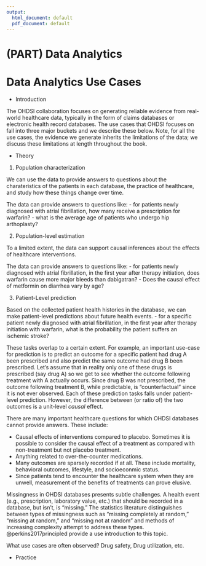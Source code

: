 ```yaml
---
output:
  html_document: default
  pdf_document: default
---
```

# (PART) Data Analytics {-} 

# Data Analytics Use Cases {#DataAnalyticsUseCases}

* Introduction

The OHDSI collaboration focuses on generating reliable evidence from real-world healthcare data, typically in the form of claims databases or electronic health record databases. The use cases that OHDSI focuses on fall into three major buckets and we describe these below. Note, for all the use cases, the evidence we generate inherits the limitations of the data; we discuss these limitations at length throughout the book. 

* Theory

1. Population characterization

We can use the data to provide answers to questions about the charateristics of the patients in each database, the practice of healthcare, and study how these things change over time.

The data can provide answers to questions like:
- for patients newly diagnosed with atrial fibrillation, how many receive a prescription for warfarin?
- what is the average age of patients who undergo hip arthoplasty?

2. Population-level estimation

To a limited extent, the data can support causal inferences about the effects of healthcare interventions. 

The data can provide answers to questions like:
- for patients newly diagnosed with atrial fibrillation, in the first year after therapy initiation, does warfarin cause more major bleeds than dabigatran? 
- Does the causal effect of metformin on diarrhea vary by age?

3. Patient-Level prediction

Based on the collected patient health histories in the database, we can make patient-level predictions about future health events. 
- for a specific patient newly diagnosed with atrial fibrillation, in the first year after therapy initiation with warfarin, what is the probability the patient suffers an ischemic stroke?

These tasks overlap to a certain extent. For example, an important use-case for prediction is to predict an outcome for a specific patient had drug A been prescribed and also predict the same outcome had drug B been prescribed. Let's assume that in reality only one of these drugs is prescribed (say drug A) so we get to see whether the outcome following treatment with A actually occurs. Since drug B was not prescribed, the outcome following treatment B, while predictable, is "counterfactual" since it is not ever observed. Each of these prediction tasks falls under patient-level prediction. However, the difference between (or ratio of) the two outcomes is a unit-level *causal* effect.


There are many important healthcare questions for which OHDSI databases cannot provide answers. These include:

- Causal effects of interventions compared to placebo. Sometimes it is possible to consider the causal effect of a treatment as compared with non-treatment but not placebo treatment.
- Anything related to over-the-counter medications.
- Many outcomes are sparsely recorded if at all. These include mortality, behavioral outcomes, lifestyle, and socioeconmic status.
- Since patients tend to encounter the healthcare system when they are unwell, measurement of the benefits of treatments can prove elusive.

Missingness in OHDSI databases presents subtle challenges. A health event (e.g., prescription, laboratory value, etc.) that should be recorded in a database, but isn't, is "missing." The statistics literature distinguishes between types of missingness such as "missing completely at random," "missing at random," and "missing not at random" and methods of increasing complexity attempt to address these types. @perkins2017principled provide a use introduction to this topic.

What use cases are often observed? Drug safety, Drug utilization, etc.

* Practice
